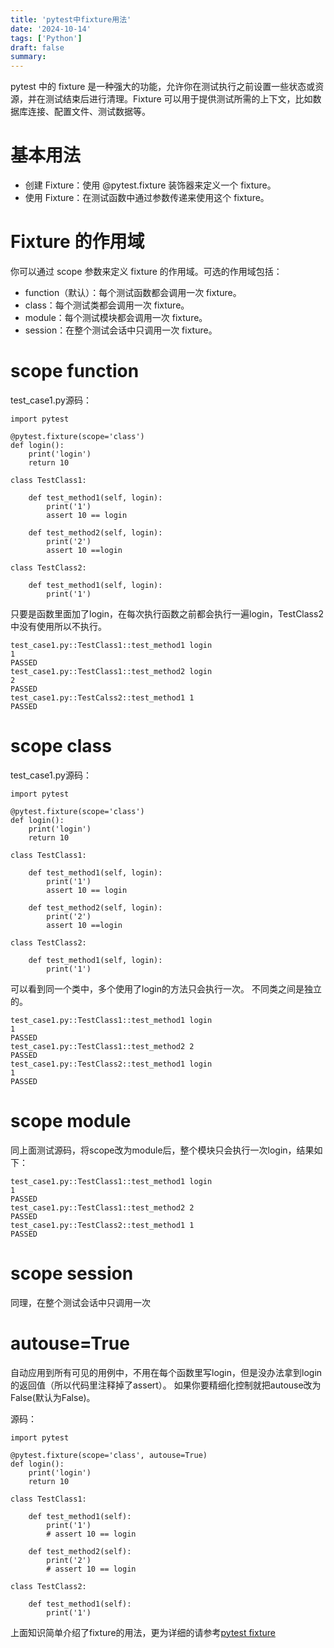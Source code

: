 ```yaml
---
title: 'pytest中fixture用法'
date: '2024-10-14'
tags: ['Python']
draft: false
summary: 
---
```


pytest 中的 fixture 是一种强大的功能，允许你在测试执行之前设置一些状态或资源，并在测试结束后进行清理。Fixture 可以用于提供测试所需的上下文，比如数据库连接、配置文件、测试数据等。

# 基本用法
* 创建 Fixture：使用 @pytest.fixture 装饰器来定义一个 fixture。
* 使用 Fixture：在测试函数中通过参数传递来使用这个 fixture。

# Fixture 的作用域
你可以通过 scope 参数来定义 fixture 的作用域。可选的作用域包括：
* function（默认）：每个测试函数都会调用一次 fixture。
* class：每个测试类都会调用一次 fixture。
* module：每个测试模块都会调用一次 fixture。
* session：在整个测试会话中只调用一次 fixture。

# scope function
test_case1.py源码：
```
import pytest

@pytest.fixture(scope='class')
def login():
    print('login')
    return 10

class TestClass1:

    def test_method1(self, login):
        print('1')
        assert 10 == login

    def test_method2(self, login):
        print('2')
        assert 10 ==login

class TestClass2:

    def test_method1(self, login):
        print('1')

```

只要是函数里面加了login，在每次执行函数之前都会执行一遍login，TestClass2中没有使用所以不执行。
```
test_case1.py::TestClass1::test_method1 login
1
PASSED
test_case1.py::TestClass1::test_method2 login
2
PASSED
test_case1.py::TestCalss2::test_method1 1
PASSED
```

# scope class
test_case1.py源码：
```
import pytest

@pytest.fixture(scope='class')
def login():
    print('login')
    return 10

class TestClass1:

    def test_method1(self, login):
        print('1')
        assert 10 == login

    def test_method2(self, login):
        print('2')
        assert 10 ==login

class TestClass2:

    def test_method1(self, login):
        print('1')

```

可以看到同一个类中，多个使用了login的方法只会执行一次。
不同类之间是独立的。
```
test_case1.py::TestClass1::test_method1 login
1
PASSED
test_case1.py::TestClass1::test_method2 2
PASSED
test_case1.py::TestClass2::test_method1 login
1
PASSED
```

# scope module
同上面测试源码，将scope改为module后，整个模块只会执行一次login，结果如下：
```
test_case1.py::TestClass1::test_method1 login
1
PASSED
test_case1.py::TestClass1::test_method2 2
PASSED
test_case1.py::TestClass2::test_method1 1
PASSED
```

# scope session
同理，在整个测试会话中只调用一次

# autouse=True
自动应用到所有可见的用例中，不用在每个函数里写login，但是没办法拿到login的返回值（所以代码里注释掉了assert）。
如果你要精细化控制就把autouse改为False(默认为False)。

源码：
```
import pytest

@pytest.fixture(scope='class', autouse=True)
def login():
    print('login')
    return 10

class TestClass1:

    def test_method1(self):
        print('1')
        # assert 10 == login

    def test_method2(self):
        print('2')
        # assert 10 == login

class TestClass2:

    def test_method1(self):
        print('1')
```

上面知识简单介绍了fixture的用法，更为详细的请参考[pytest fixture](https://docs.pytest.org/en/6.2.x/fixture.html)